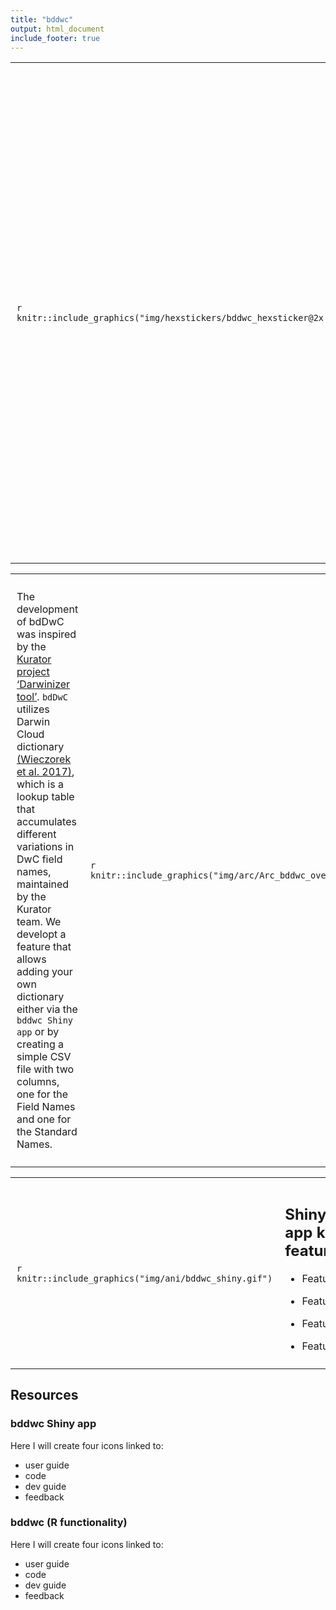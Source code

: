```yaml
---
title: "bddwc"
output: html_document
include_footer: true
---
```

<style>
  th, td {
    text-align: left;
    padding: 10px;
  }
</style>

<table>
  <col width="25%">
  <tr>
    <td>
    ```r
    knitr::include_graphics("img/hexstickers/bddwc_hexsticker@2x.png")
    ```
    </td>
    <td>
`bdDwC` is an R package that provides an interactive Shiny app and a set of functions for standardizing field names in compliance with the Darwin Core (DwC) format. Running bdDwC enables you to carefully standardize all field names in your dataset – which allows the `bdverse` to handle data from **various biodiversity data aggregators** seamlessly, and lets you enjoy all of its features, regardless of aggregators' variation in field names.
    </td>
  </tr>
</table>

<table>
  <col width="55%">
  <tr>
   <td>
The development of bdDwC was inspired by the <a href="http://kurator.acis.ufl.edu/kurator-web/" target="_blank">Kurator project</a> <a href="https://github.com/kurator-org/kurator-validation/wiki/CSV-File-Darwinizer" target="_blank">'Darwinizer tool'</a>. `bdDwC` utilizes Darwin Cloud dictionary <a href="https://doi.org/10.3897/tdwgproceedings.1.20486" target="_blank">(Wieczorek et al. 2017)</a>, which is a lookup table that accumulates different variations in DwC field names, maintained by the Kurator team. We developt a feature that allows adding your own dictionary either via the `bddwc Shiny app` or by creating a simple CSV file with two columns, one for the Field Names and one for the Standard Names.

  </td>
      <td>
    ```r
    knitr::include_graphics("img/arc/Arc_bddwc_overview.svg")
    ```
      </td>
    </tr>
</table>

<table>
  <col width="60%">
  <tr>
    <td>
    ```r
    knitr::include_graphics("img/ani/bddwc_shiny.gif")
    ```
    </td>
    <td>
## Shiny app key features:
* Feature 1
* Feature 2
* Feature 3
* Feature 4

    </td>
  </tr>
</table>
## Resources

### bddwc Shiny app
Here I will create four icons linked to:

* user guide
* code
* dev guide
* feedback

### bddwc (R functionality)
Here I will create four icons linked to:

* user guide
* code
* dev guide
* feedback